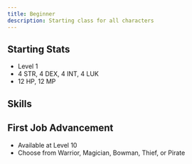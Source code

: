 ```yaml
---
title: Beginner
description: Starting class for all characters
---
```


## Starting Stats
- Level 1
- 4 STR, 4 DEX, 4 INT, 4 LUK
- 12 HP, 12 MP

## Skills
<Table 
  data={beginnerSkills}
/>

## First Job Advancement
- Available at Level 10
- Choose from Warrior, Magician, Bowman, Thief, or Pirate
